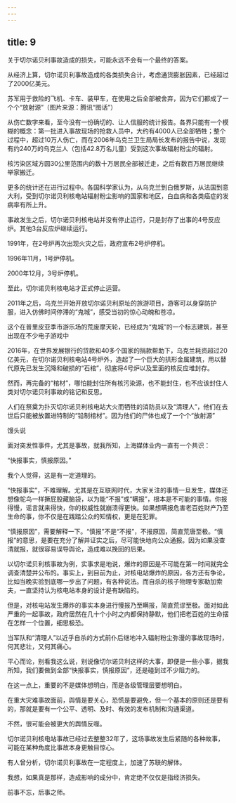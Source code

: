 ```yaml
---
---
---
```

title: 9
---



关于切尔诺贝利事故造成的损失，可能永远不会有一个最终的答案。

从经济上算，切尔诺贝利事故造成的各类损失合计，考虑通货膨胀因素，已经超过了2000亿美元。

苏军用于救险的飞机、卡车、装甲车，在使用之后全部被舍弃，因为它们都成了一个个“放射源”（图片来源：腾讯“图话”）



从伤亡数字来看，至今没有一份确切的、让人信服的统计报告。各界只能有一个模糊的概念：第一批进入事故现场的抢救人员中，大约有4000人已全部牺牲；整个过程中，超过10万人伤亡，而在2006年乌克兰卫生局局长发布的报告中说，发现有约240万的乌克兰人（包括42.8万名儿童）受到这次事故辐射粉尘的辐射。

核污染区域方圆30公里范围内的数十万居民全部被迁走，之后有数百万居民继续举家搬迁。

更多的统计还在进行过程中。各国科学家认为，从乌克兰到白俄罗斯，从法国到意大利，受到切尔诺贝利核电站辐射粉尘影响的国家和地区，白血病和各类癌症的发病率有所上升。

事故发生之后，切尔诺贝利核电站并没有停止运行，只是封存了出事的4号反应炉。其他3台反应炉继续运行。

1991年，在2号炉再次出现火灾之后，政府宣布2号炉停机。

1996年11月，1号炉停机。

2000年12月，3号炉停机。

至此，切尔诺贝利核电站才正式停止运营。

2011年之后，乌克兰开始开放切尔诺贝利原址的旅游项目，游客可以身穿防护服，进入仿佛时间停滞的“鬼城”，感受当初的惊心动魄和苍凉。



这个在普里皮亚季市游乐场的荒废摩天轮，已经成为“鬼城”的一个标志建筑，甚至出现在不少电子游戏中



2016年，在世界发展银行的贷款和40多个国家的捐款帮助下，乌克兰耗资超过20亿美元，在切尔诺贝利核电站4号炉外，造起了一个巨大的拱形金属建筑，用以替代原先已发生沉降和破损的“石棺”，彻底将4号炉以及里面的核反应堆封存。

然而，再完备的“棺材”，哪怕能封住所有核污染源，也不能封住，也不应该封住人类对切尔诺贝利事故的铭记和反思。

人们在祭奠为扑灭切尔诺贝利核电站大火而牺牲的消防员以及“清理人”，他们在去世后只能被放置进特制的“铅制棺材”。因为他们的尸体也成了一个个“放射源”



馒头说

面对突发性事件，尤其是事故，就我所知，上海媒体业内一直有一个共识：

“快报事实，慎报原因。”

我个人觉得，这是有一定道理的。

“快报事实”，不难理解。尤其是在互联网时代，大家关注的事情一旦发生，媒体还想像鸵鸟一样撅屁股藏脑袋，以为能“不报”或“瞒报”，根本是不可能的事情。你报得慢，谣言就来得快，你的权威性就崩溃得更快。如果想瞒报危害老百姓财产乃至生命的事，你不仅是在践踏公众的知情权，更是在犯罪。

“慎报原因”，需要解释一下。“慎报”不是“不报”，不报原因，简直荒唐至极。“慎报”的意思，是要在充分了解并证实之后，尽可能快地向公众通报。因为如果没查清就报，就很容易误导舆论，造成难以挽回的后果。

以切尔诺贝利核事故为例，实事求是地说，爆炸的原因是不可能在第一时间就完全调查清楚并公布的。事实上，到目前为止，对核电站爆炸的原因，各方还有争论，比如当晚实验到底哪一步出了问题，有各种说法。而自杀的核子物理专家勒加索夫，一直坚持认为核电站本身的设计是有缺陷的。

但是，对核电站发生爆炸的事实本身进行慢报乃至瞒报，简直荒谬至极。面对如此严重的一起事故，政府居然在几十个小时之内都保持静默，他们把老百姓的生命摆在怎样一个位置，细思极恐。

当军队和“清理人”以近乎自杀的方式前仆后继地冲入辐射粉尘弥漫的事故现场时，何其悲壮，又何其痛心。

平心而论，别看我这么说，别说像切尔诺贝利这样的大事，即便是一些小事，据我所知，我们要做到全部“快报事实，慎报原因”，还是碰到过不少阻力的。

在这一点上，重要的不是媒体想明白，而是各级管理层要想明白。

在重大灾难事故面前，舆情是要关心，恐慌是要避免，但一个基本的原则还是要有的，那就是要有一个公平、透明、及时、有效的发布机制和沟通渠道。

不然，很可能会被更大的舆情反噬。

切尔诺贝利核电站事故已经过去整整32年了，这场事故发生后紧随的各种故事，可能在某种角度比事故本身更触目惊心。

有人曾分析，切尔诺贝利事故在一定程度上，加速了苏联的解体。

我想，如果真是那样，造成影响的成分中，肯定绝不仅仅是指经济损失。

前事不忘，后事之师。